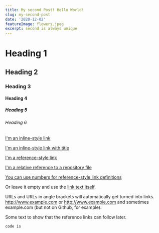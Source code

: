 ```yaml
---
title: My second Post! Hello World!
slug: my-second-post
date: '2020-12-02'
featureImage: flowers.jpeg
excerpt: second is always unique
---
```



# Heading 1

## Heading 2

### Heading 3

#### Heading 4

##### Heading 5

###### Heading 6

[I'm an inline-style link](https://www.google.com)

[I'm an inline-style link with title](https://www.google.com "Google's Homepage")

[I'm a reference-style link][Arbitrary case-insensitive reference text]

[I'm a relative reference to a repository file](../blob/master/LICENSE)

[You can use numbers for reference-style link definitions][1]

Or leave it empty and use the [link text itself].

URLs and URLs in angle brackets will automatically get turned into links. 
http://www.example.com or <http://www.example.com> and sometimes 
example.com (but not on Github, for example).

Some text to show that the reference links can follow later.

[arbitrary case-insensitive reference text]: https://www.mozilla.org
[1]: http://slashdot.org
[link text itself]: http://www.reddit.com



```js
code is
```